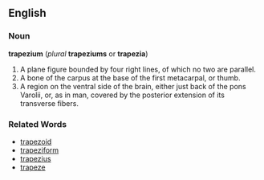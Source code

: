 ==English==
===Noun===
'''trapezium''' (''plural'' '''trapeziums''' or '''trapezia''')
#A plane figure bounded by four right lines, of which no two are parallel.
#A bone of the carpus at the base of the first metacarpal, or thumb.
#A region on the ventral side of the brain, either just back of the pons Varolii, or, as in man, covered by the posterior extension of its transverse fibers.

===Related Words===
*[[trapezoid]]
*[[trapeziform]]
*[[trapezius]]
*[[trapeze]]